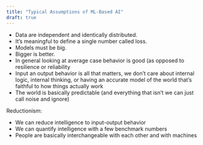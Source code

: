 ```yaml
---
title: "Typical Assumptions of ML-Based AI"
draft: true
---
```


- Data are independent and identically distributed.
- It’s meaningful to define a single number called loss.
- Models must be big.
- Bigger is better.
- In general looking at average case behavior is good (as opposed to resilience or reliability
- Input an output behavior is all that matters, we don’t care about internal logic, internal thinking, or having an accurate model of the world that’s faithful to how things actually work
- The world is basically predictable (and everything that isn't we can just call noise and ignore)

Reductionism:

- We can reduce intelligence to input-output behavior
- We can quantify intelligence with a few benchmark numbers
- People are basically interchangeable with each other and with machines

